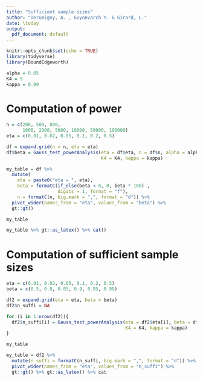 ```yaml
---
title: "Sufficient sample sizes"
author: "Derumigny, A. , Guyonvarch Y. & Girard, L."
date: \today
output:
  pdf_document: default
---
```


```r
knitr::opts_chunk$set(echo = TRUE)
library(tidyverse)
library(BoundEdgeworth)
```



```r
alpha = 0.05
K4 = 9
kappa = 0.99
```


# Computation of power

```r
n = c(200, 500, 800,
      1000, 2000, 5000, 10000, 50000, 100000)
eta = c(0.01, 0.02, 0.05, 0.1, 0.2, 0.5)

df = expand.grid(n = n, eta = eta)
df$beta = Gauss_test_powerAnalysis(eta = df$eta, n = df$n, alpha = alpha,
                                   K4 = K4, kappa = kappa)
```


```r
my_table = df %>% 
  mutate(
    eta = paste0("eta = ", eta),
    beta = formatC(if_else(beta < 0, 0, beta * 100) ,
                   digits = 1, format = "f"),
    n = formatC(n, big.mark = ",", format = "d")) %>%
  pivot_wider(names_from = "eta", values_from = "beta") %>%
  gt::gt()

my_table

my_table %>% gt::as_latex() %>% cat()
```


# Computation of sufficient sample sizes


```r

eta = c(0.01, 0.02, 0.05, 0.1, 0.2, 0.5)
beta = c(0.5, 0.8, 0.85, 0.9, 0.95, 0.99)

df2 = expand.grid(eta = eta, beta = beta)
df2$n_suffi = NA

for (i in 1:nrow(df2)){
  df2$n_suffi[i] = Gauss_test_powerAnalysis(eta = df2$eta[i], beta = df2$beta[i], alpha = alpha,
                                            K4 = K4, kappa = kappa)
}

my_table

my_table = df2 %>%
  mutate(n_suffi = formatC(n_suffi, big.mark = ",", format = "d")) %>%
  pivot_wider(names_from = "eta", values_from = "n_suffi") %>%
  gt::gt() %>% gt::as_latex() %>% cat
```


